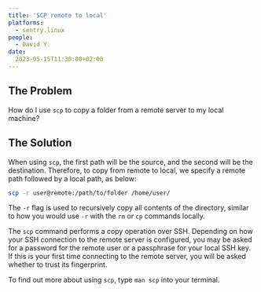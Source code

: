 ```yaml
---
title: 'SCP remote to local'
platforms: 
  - sentry.linux
people: 
  - David Y.
date: 
  2023-05-15T11:30:00+02:00
---
```


## The Problem

How do I use `scp` to copy a folder from a remote server to my local machine?

## The Solution

When using `scp`, the first path will be the source, and the second will be the destination. Therefore, to copy from remote to local, we specify a remote path followed by a local path, as below:

```bash
scp -r user@remote:/path/to/folder /home/user/
```

The `-r` flag is used to recursively copy all contents of the directory, similar to how you would use `-r` with the `rm` or `cp` commands locally.

The `scp` command performs a copy operation over SSH. Depending on how your SSH connection to the remote server is configured, you may be asked for a password for the remote user or a passphrase for your local SSH key. If this is your first time connecting to the remote server, you will be asked whether to trust its fingerprint.

To find out more about using `scp`, type `man scp` into your terminal.
